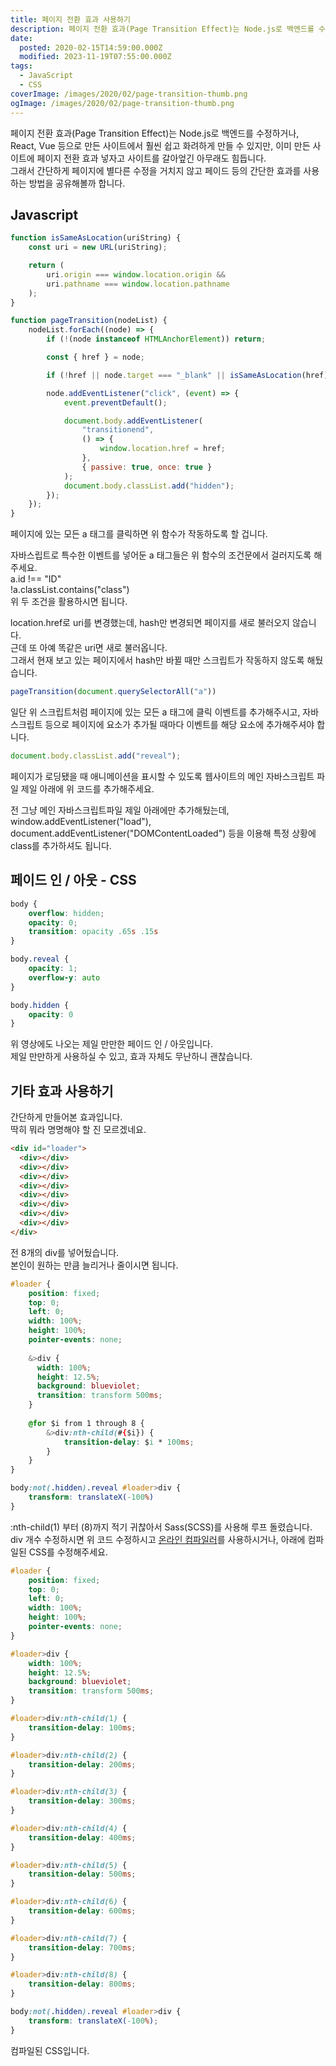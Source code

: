 ```yaml
---
title: 페이지 전환 효과 사용하기
description: 페이지 전환 효과(Page Transition Effect)는 Node.js로 백엔드를 수정하거나, React, Vue 등으로 만든 사이트에서 훨씬 쉽고 화려하게 만들 수 있지만, 이미 만든 사이트에 페이지 전환 효과 넣자고 사이트를 갈아엎긴 아무래도 힘듭니다.그래서 간단하게 페이지에 별다른 수정을 거치지 않고 페이드 등의 간단한 효과를 사용하는 방법을 공유해볼까 합니다. Javascript function isSameAsLocation(uriString) { &#160; &#160; const uri = new URL(uriString);
date:
  posted: 2020-02-15T14:59:00.000Z
  modified: 2023-11-19T07:55:00.000Z
tags:
  - JavaScript
  - CSS
coverImage: /images/2020/02/page-transition-thumb.png
ogImage: /images/2020/02/page-transition-thumb.png
---
```


페이지 전환 효과(Page Transition Effect)는 Node.js로 백엔드를 수정하거나, React, Vue 등으로 만든 사이트에서 훨씬 쉽고 화려하게 만들 수 있지만, 이미 만든 사이트에 페이지 전환 효과 넣자고 사이트를 갈아엎긴 아무래도 힘듭니다.  
그래서 간단하게 페이지에 별다른 수정을 거치지 않고 페이드 등의 간단한 효과를 사용하는 방법을 공유해볼까 합니다.

## Javascript

```js
function isSameAsLocation(uriString) {
    const uri = new URL(uriString);

    return (
        uri.origin === window.location.origin &&
        uri.pathname === window.location.pathname
    );
}

function pageTransition(nodeList) {
    nodeList.forEach((node) => {
        if (!(node instanceof HTMLAnchorElement)) return;

        const { href } = node;

        if (!href || node.target === "_blank" || isSameAsLocation(href)) return;

        node.addEventListener("click", (event) => {
            event.preventDefault();

            document.body.addEventListener(
                "transitionend",
                () => {
                    window.location.href = href;
                },
                { passive: true, once: true }
            );
            document.body.classList.add("hidden");
        });
    });
}
```

페이지에 있는 모든 a 태그를 클릭하면 위 함수가 작동하도록 할 겁니다.

자바스립트로 특수한 이벤트를 넣어둔 a 태그들은 위 함수의 조건문에서 걸러지도록 해주세요.  
a.id !== "ID"  
!a.classList.contains("class")  
위 두 조건을 활용하시면 됩니다.

location.href로 uri를 변경했는데, hash만 변경되면 페이지를 새로 불러오지 않습니다.  
근데 또 아예 똑같은 uri면 새로 불러옵니다.  
그래서 현재 보고 있는 페이지에서 hash만 바뀔 때만 스크립트가 작동하지 않도록 해뒀습니다.

```js
pageTransition(document.querySelectorAll("a"))
```

일단 위 스크립트처럼 페이지에 있는 모든 a 태그에 클릭 이벤트를 추가해주시고, 자바스크립트 등으로 페이지에 요소가 추가될 때마다 이벤트를 해당 요소에 추가해주셔야 합니다.

```js
document.body.classList.add("reveal");
```

페이지가 로딩됐을 때 애니메이션을 표시할 수 있도록 웹사이트의 메인 자바스크립트 파일 제일 아래에 위 코드를 추가해주세요.

전 그냥 메인 자바스크립트파일 제일 아래에만 추가해뒀는데, window.addEventListener("load"), document.addEventListener("DOMContentLoaded") 등을 이용해 특정 상황에 class를 추가하셔도 됩니다.

## 페이드 인 / 아웃 - CSS

```css
body {
    overflow: hidden;
    opacity: 0;
    transition: opacity .65s .15s
}

body.reveal {
    opacity: 1;
    overflow-y: auto
}

body.hidden {
    opacity: 0
}
```

위 영상에도 나오는 제일 만만한 페이드 인 / 아웃입니다.  
제일 만만하게 사용하실 수 있고, 효과 자체도 무난하니 괜찮습니다.

## 기타 효과 사용하기

간단하게 만들어본 효과입니다.  
딱히 뭐라 명명해야 할 진 모르겠네요.

```html
<div id="loader">
  <div></div>
  <div></div>
  <div></div>
  <div></div>
  <div></div>
  <div></div>
  <div></div>
  <div></div>
</div>
```

전 8개의 div를 넣어뒀습니다.  
본인이 원하는 만큼 늘리거나 줄이시면 됩니다.

```css
#loader {
    position: fixed;
    top: 0;
    left: 0;
    width: 100%;
    height: 100%;
    pointer-events: none;
  
    &>div {
      width: 100%;
      height: 12.5%;
      background: blueviolet;
      transition: transform 500ms;
    }
  
    @for $i from 1 through 8 { 
        &>div:nth-child(#{$i}) {
            transition-delay: $i * 100ms;
        }
    }
}

body:not(.hidden).reveal #loader>div {
    transform: translateX(-100%)
}
```

:nth-child(1) 부터 (8)까지 적기 귀찮아서 Sass(SCSS)를 사용해 루프 돌렸습니다.  
div 개수 수정하시면 위 코드 수정하시고 [온라인 컴파일러](https://www.sassmeister.com/)를 사용하시거나, 아래에 컴파일된 CSS를 수정해주세요.

```css
#loader {
    position: fixed;
    top: 0;
    left: 0;
    width: 100%;
    height: 100%;
    pointer-events: none;
}

#loader>div {
    width: 100%;
    height: 12.5%;
    background: blueviolet;
    transition: transform 500ms;
}

#loader>div:nth-child(1) {
    transition-delay: 100ms;
}

#loader>div:nth-child(2) {
    transition-delay: 200ms;
}

#loader>div:nth-child(3) {
    transition-delay: 300ms;
}

#loader>div:nth-child(4) {
    transition-delay: 400ms;
}

#loader>div:nth-child(5) {
    transition-delay: 500ms;
}

#loader>div:nth-child(6) {
    transition-delay: 600ms;
}

#loader>div:nth-child(7) {
    transition-delay: 700ms;
}

#loader>div:nth-child(8) {
    transition-delay: 800ms;
}

body:not(.hidden).reveal #loader>div {
    transform: translateX(-100%);
}
```

컴파일된 CSS입니다.